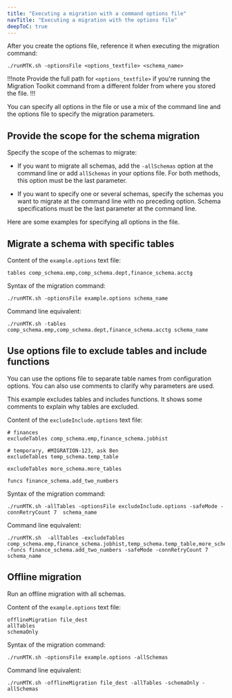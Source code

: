 ```yaml
---
title: "Executing a migration with a command options file"
navTitle: "Executing a migration with the options file"
deepToC: true
---
```


After you create the options file, reference it when executing the migration command:

```shell
./runMTK.sh -optionsFile <options_textfile> <schema_name>
```

!!!note
   Provide the full path for `<options_textfile>` if you're running the Migration Toolkit command from a different folder from where you stored the file.
!!!

You can specify all options in the file or use a mix of the command line and the options file to specify the migration parameters.

## Provide the scope for the schema migration 

Specify the scope of the schemas to migrate:

-   If you want to migrate all schemas, add the `-allSchemas` option at the command line or add `allSchemas` in your options file. For both methods, this option must be the last parameter.

-   If you want to specify one or several schemas, specify the schemas you want to migrate at the command line with no preceding option. Schema specifications must be the last parameter at the command line.

Here are some examples for specifying all options in the file.

## Migrate a schema with specific tables

Content of the `example.options` text file:

```
tables comp_schema.emp,comp_schema.dept,finance_schema.acctg
```

Syntax of the migration command:

```shell
./runMTK.sh -optionsFile example.options schema_name
```

Command line equivalent:

```shell
./runMTK.sh -tables comp_schema.emp,comp_schema.dept,finance_schema.acctg schema_name
```

## Use options file to exclude tables and include functions

You can use the options file to separate table names from configuration options.
You can also use comments to clarify why parameters are used.

This example excludes tables and includes functions.
It shows some comments to explain why tables are excluded.

Content of the `excludeInclude.options` text file:

```
# finances
excludeTables comp_schema.emp,finance_schema.jobhist

# temporary, #MIGRATION-123, ask Ben
excludeTables temp_schema.temp_table

excludeTables more_schema.more_tables

funcs finance_schema.add_two_numbers
```

Syntax of the migration command:

```shell
./runMTK.sh -allTables -optionsFile excludeInclude.options -safeMode -connRetryCount 7  schema_name
```

Command line equivalent:

```shell
./runMTK.sh  -allTables -excludeTables comp_schema.emp,finance_schema.jobhist,temp_schema.temp_table,more_schema.more_tables  -funcs finance_schema.add_two_numbers -safeMode -connRetryCount 7  schema_name
```

## Offline migration

Run an offline migration with all schemas.

Content of the `example.options` text file:

```
offlineMigration file_dest
allTables
schemaOnly
```

Syntax of the migration command:

```shell
./runMTK.sh -optionsFile example.options -allSchemas
```

Command line equivalent:

```shell
./runMTK.sh -offlineMigration file_dest -allTables -schemaOnly -allSchemas
```
